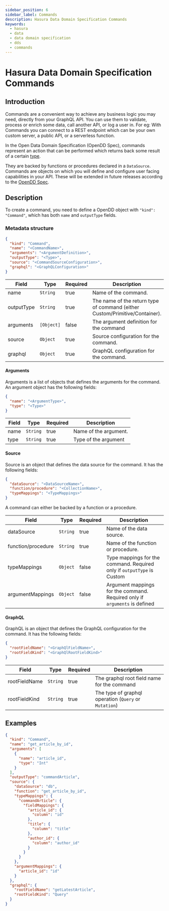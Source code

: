 ```yaml
---
sidebar_position: 6
sidebar_label: Commands
description: Hasura Data Domain Specification Commands
keywords:
  - hasura
  - data
  - data domain specification
  - dds
  - commands
---
```


# Hasura Data Domain Specification Commands

## Introduction

Commands are a convenient way to achieve any business logic you may need, directly from your GraphQL API. You can use
them to validate, process or enrich some data, call another API, or log a user in. For eg: With Commands you can connect
to a REST endpoint which can be your own custom server, a public API, or a serverless function.

In the Open Data Domain Specification (OpenDD Spec), commands represent an action that can be performed which returns
back some result of a certain [type](./types.mdx).

They are backed by functions or procedures declared in a `DataSource`. Commands are objects on which you will define and
configure user facing capabilities in your API. These will be extended in future releases according to the
[OpenDD Spec](https://github.com/hasura/open-data-domain-specification).

## Description

To create a command, you need to define a OpenDD object with `"kind": "Command"`, which has both `name` and `outputType`
fields.

### Metadata structure

```json
{
  "kind": "Command",
  "name": "<CommandName>",
  "arguments": "<ArgumentDefinition>",
  "outputType": "<Type>",
  "source": "<CommandSourceConfiguration>",
  "graphql": "<GraphQLConfiguration>"
}
```

| Field      | Type       | Required | Description                                                                 |
| ---------- | ---------- | -------- | --------------------------------------------------------------------------- |
| name       | `String`   | true     | Name of the command.                                                        |
| outputType | `String`   | true     | The name of the return type of command (either Custom/Primitive/Container). |
| arguments  | `[Object]` | false    | The argument definition for the command                                     |
| source     | `Object`   | true     | Source configuration for the command.                                       |
| graphql    | `Object`   | true     | GraphQL configuration for the command.                                      |

#### Arguments

Arguments is a list of objects that defines the arguments for the command. An argument object has the following fields:

```json
{
  "name": "<ArgumentType>",
  "type": "<Type>"
}
```

| Field | Type     | Required | Description           |
| ----- | -------- | -------- | --------------------- |
| name  | `String` | true     | Name of the argument. |
| type  | `String` | true     | Type of the argument  |

#### Source

Source is an object that defines the data source for the command. It has the following fields:

```json
{
  "dataSource": "<DataSourceName>",
  "function/procedure": "<CollectionName>",
  "typeMappings": "<TypeMappings>"
}
```

A command can either be backed by a function or a procedure.

| Field              | Type     | Required | Description                                                                |
| ------------------ | -------- | -------- | -------------------------------------------------------------------------- |
| dataSource         | `String` | true     | Name of the data source.                                                   |
| function/procedure | `String` | true     | Name of the function or procedure.                                         |
| typeMappings       | `Object` | false    | Type mappings for the command. Required only if `outputType` is Custom     |
| argumentMappings   | `Object` | false    | Argument mappings for the command. Required only if `arguments` is defined |

#### GraphQL

GraphQL is an object that defines the GraphQL configuration for the command. It has the following fields:

```json
{
  "rootFieldName": "<GraphQlFieldName>",
  "rootFieldKind": "<GraphQlRootFieldKind>"
}
```

| Field         | Type     | Required | Description                                           |
| ------------- | -------- | -------- | ----------------------------------------------------- |
| rootFieldName | `String` | true     | The graphql root field name for the command           |
| rootFieldKind | `String` | true     | The type of graphql operation (`Query` or `Mutation`) |

## Examples

```json
{
  "kind": "Command",
  "name": "get_article_by_id",
  "arguments": [
    {
      "name": "article_id",
      "type": "Int"
    }
  ],
  "outputType": "commandArticle",
  "source": {
    "dataSource": "db",
    "function": "get_article_by_id",
    "typeMappings": {
      "commandArticle": {
        "fieldMappings": {
          "article_id": {
            "column": "id"
          },
          "title": {
            "column": "title"
          },
          "author_id": {
            "column": "author_id"
          }
        }
      }
    },
    "argumentMappings": {
      "article_id": "id"
    }
  },
  "graphql": {
    "rootFieldName": "getLatestArticle",
    "rootFieldKind": "Query"
  }
}
```

